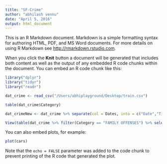 ```yaml
---
title: "SF-Crime"
author: "abhilash vennu"
date: "April 5, 2016"
output: html_document
---
```


This is an R Markdown document. Markdown is a simple formatting syntax for authoring HTML, PDF, and MS Word documents. For more details on using R Markdown see <http://rmarkdown.rstudio.com>.

When you click the **Knit** button a document will be generated that includes both content as well as the output of any embedded R code chunks within the document. You can embed an R code chunk like this:

```r

library("dplyr")
library("tidyr")
library("readr")

dat_crime <- read_csv("/Users/abhiplayground/Desktop/train.csv")

table(dat_crime$Category)

dat_crimeNew <- dat_crime %>% separate(col = Dates, into = c("Date","Time"), sep = " ",fill = "right" ) %>% filter(!Category %in% c("BAD CHECKS","BRIBERY","FORGERY/COUNTERFEITING","FRAUD","GAMBLING","LIQUOR LAWS","PORNOGRAPHY/OBSCENE MAT","PROSTITUTION","SUICIDE","TREA","FAMILY OFFENSES"))

View(table(dat_crime %>% filter(Category == "FAMILY OFFENSES") %>% select(Descript)))

```

You can also embed plots, for example:

```r
plot(cars)
```

Note that the `echo = FALSE` parameter was added to the code chunk to prevent printing of the R code that generated the plot.
